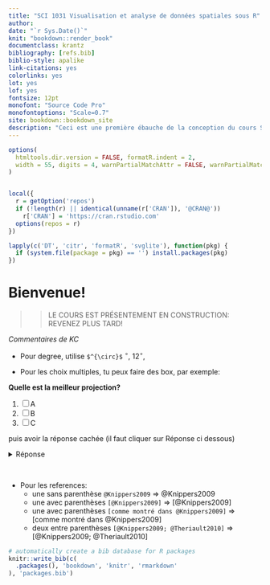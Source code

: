 ```yaml
---
title: "SCI 1031 Visualisation et analyse de données spatiales sous R"
author:
date: "`r Sys.Date()`"
knit: "bookdown::render_book"
documentclass: krantz
bibliography: [refs.bib]
biblio-style: apalike
link-citations: yes
colorlinks: yes
lot: yes
lof: yes
fontsize: 12pt
monofont: "Source Code Pro"
monofontoptions: "Scale=0.7"
site: bookdown::bookdown_site
description: "Ceci est une première ébauche de la conception du cours SCI 1031."
---
```


```r
options(
  htmltools.dir.version = FALSE, formatR.indent = 2,
  width = 55, digits = 4, warnPartialMatchAttr = FALSE, warnPartialMatchDollar = FALSE
)


local({
  r = getOption('repos')
  if (!length(r) || identical(unname(r['CRAN']), '@CRAN@'))
    r['CRAN'] = 'https://cran.rstudio.com'
  options(repos = r)
})

lapply(c('DT', 'citr', 'formatR', 'svglite'), function(pkg) {
  if (system.file(package = pkg) == '') install.packages(pkg)
})

```

#  Bienvenue! {-}


>> LE COURS EST PRÉSENTEMENT EN CONSTRUCTION: REVENEZ PLUS TARD!


*Commentaires de KC*


- Pour degree, utilise `$^{\circ}$` $^{\circ}$, 12$^{\circ}$,


- Pour les choix multiples, tu peux faire des box, par exemple:

**Quelle est la meilleur projection?**

1. [ ] A
2. [ ] B
3. [ ] C

puis avoir la réponse cachée (il faut cliquer sur Réponse ci dessous)

<details>
<summary> Réponse </summary>
B
</details>


<br>

- Pour les references:
  - une sans parenthèse `@Knippers2009` => @Knippers2009
  - une avec parenthèses `[@Knippers2009]` => [@Knippers2009]
  - une avec parenthèses `[comme montré dans @Knippers2009]` => [comme montré dans @Knippers2009]
  - deux entre parenthèses `[@Knippers2009; @Theriault2010]` => [@Knippers2009; @Theriault2010]




```r
# automatically create a bib database for R packages
knitr::write_bib(c(
  .packages(), 'bookdown', 'knitr', 'rmarkdown'
), 'packages.bib')
```
